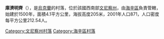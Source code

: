 {{coord|48|47|54|N|29|10|6|E|scale:30000|display=title}}

'''庫濟明齊'''（{{lang-uk|Кузьминці}}），是[[烏克蘭|烏克蘭]]的村落，位於該國西南部[[文尼察州|文尼察州]]，由[[海辛區|海辛區]]負責管轄，始建於1500年，面積4.1平方公里，海拔高度205米，2001年人口871，人口密度每平方公里212.54人。

[[Category:文尼察州村落|Category:文尼察州村落]]
[[Category:海辛區村落|Category:海辛區村落]]


{{Vinnytsia-geo-stub}}